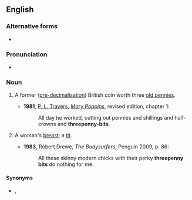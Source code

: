 ==English==
{{wikipedia|Threepence (British coin)}}

===Alternative forms===
* {{l|en|threepenny-bit}}

===Pronunciation===
* {{audio|En-uk-threepenny-bit.ogg|Audio (UK)|lang=en}}

===Noun===
{{en-noun|head=[[threepenny]] [[bit]]}}

# {{lb|en|countable|historical}} A former ([[pre-decimalisation]]) British coin worth three [[old penny|old pennies]].
#* '''1981''', [[w:P. L. Travers|P. L. Travers]], [[w:Mary Poppins|''Mary Poppins'']], revised edition, chapter 1:
#*: All day he worked, cutting out pennies and shillings and half-crowns and '''threepenny-bits'''.
# {{lb|en|Cockney rhyming slang}} A woman's [[breast]]; a [[tit]].
#* '''1983''', Robert Drewe, ''The Bodysurfers'', Penguin 2009, p. 86:
#*: All these skinny modern chicks with their perky '''threepenny bits''' do nothing for me.

====Synonyms====
* {{l|en|threepence}}, {{l|en|thruppence}}